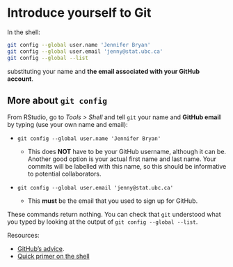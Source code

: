 # Introduce yourself to Git

In the shell:

``` sh
git config --global user.name 'Jennifer Bryan'
git config --global user.email 'jenny@stat.ubc.ca'
git config --global --list
```

substituting your name and **the email associated with your GitHub account**. 

## More about `git config`

From RStudio, go to *Tools > Shell* and tell `git` your name and **GitHub email** by typing (use your own name and email):

  * `git config --global user.name 'Jennifer Bryan'`
  
    - This does __NOT__ have to be your GitHub username, although it can be. Another good option is your actual first name and last name. Your commits will be labelled with this name, so this should be informative to potential collaborators.

  * `git config --global user.email 'jenny@stat.ubc.ca'`
  
    - This __must__ be the email that you used to sign up for GitHub.

These commands return nothing. You can check that `git` understood what you typed by looking at the output of `git config --global --list`.

Resources:

* [GitHub's advice](https://help.github.com/articles/set-up-git).
* [Quick primer on the shell](http://stat545.com/git09_shell.html)
